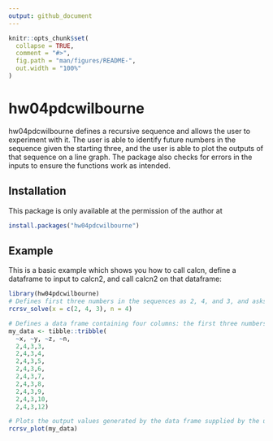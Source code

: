 ```yaml
---
output: github_document
---
```


<!-- README.md is generated from README.Rmd. Please edit that file -->

```r
knitr::opts_chunk$set(
  collapse = TRUE,
  comment = "#>",
  fig.path = "man/figures/README-",
  out.width = "100%"
)
```

# hw04pdcwilbourne

<!-- badges: start -->
<!-- badges: end -->

hw04pdcwilbourne defines a recursive sequence and allows the user to experiment with it. The user is able to identify future numbers in the sequence given the starting three, and the user is able to plot the outputs of that sequence on a line graph. The package also checks for errors in the inputs to ensure the functions work as intended.

## Installation

This package is only available at the permission of the author at

``` r
install.packages("hw04pdcwilbourne")
```

## Example

This is a basic example which shows you how to call calcn, define a dataframe to input to calcn2, and call calcn2 on that dataframe:

```r
library(hw04pdcwilbourne)
# Defines first three numbers in the sequences as 2, 4, and 3, and asks to find the 4th number in the sequence.
rcrsv_solve(x = c(2, 4, 3), n = 4)

# Defines a data frame containing four columns: the first three numbers in the sequence, and then the number to find in the sequence
my_data <- tibble::tribble(
  ~x, ~y, ~z, ~n,
  2,4,3,3,
  2,4,3,4,
  2,4,3,5,
  2,4,3,6,
  2,4,3,7,
  2,4,3,8,
  2,4,3,9,
  2,4,3,10,
  2,4,3,12)

# Plots the output values generated by the data frame supplied by the user
rcrsv_plot(my_data)
```


